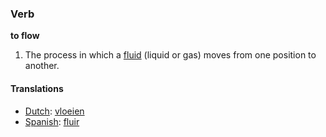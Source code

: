 === Verb ===

'''to flow'''

#The process in which a [[fluid]] (liquid or gas) moves from one position to another.

====Translations====
*[[Dutch]]: [[vloeien]]
*[[Spanish]]: [[fluir]]